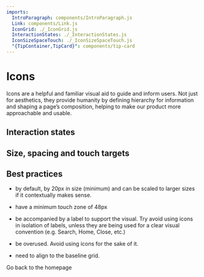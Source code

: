 ```yaml
---
imports:
  IntroParagraph: components/IntroParagraph.js
  Link: components/Link.js
  IconGrid: ./_IconGrid.js
  InteractionStates: ./_InteractionStates.js
  IconSizeSpaceTouch: ./_IconSizeSpaceTouch.js
  "{TipContainer,TipCard}": components/tip-card
---
```


# Icons

<IntroParagraph>

Icons are a helpful and familiar visual aid to guide and inform users. Not just for aesthetics, they provide humanity by defining hierarchy for information and shaping a page’s composition, helping to make our product more approachable and usable.

</IntroParagraph>

## Interaction states

<InteractionStates dark={false} />

<InteractionStates dark={true} />

## Size, spacing and touch targets

<IconSizeSpaceTouch />

<IconGrid category="Actions" />

<IconGrid category="Informational" />

<IconGrid category="Directional" />

<IconGrid category="Users" />

<IconGrid category="Views" />

<IconGrid category="Surveys" />

<IconGrid category="Sentiment" />

<IconGrid category="Navigational/Effectiveness" />

<IconGrid category="Navigational/Engagement" />

<IconGrid category="Navigational/Global" />

## Best practices

<TipContainer>
<TipCard title="Icons should…" type="tip">

- by default, by 20px in size (minimum) and can be scaled to larger sizes if it contextually makes sense.

- have a minimum touch zone of 48px

- be accompanied by a label to support the visual. Try avoid using icons in isolation of labels, unless they are being used for a clear visual convention (e.g. Search, Home, Close, etc.)

</TipCard>
<TipCard title="Icons should not…" type="warning">

- be overused. Avoid using icons for the sake of it.

- need to align to the baseline grid.

</TipCard>
</TipContainer>

<Link to="/">Go back to the homepage</Link>